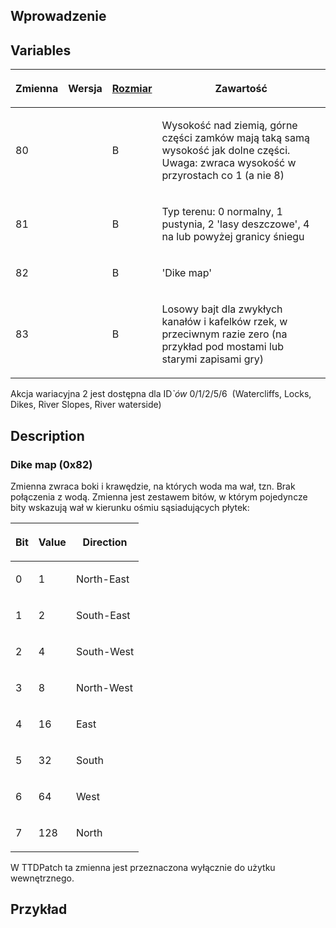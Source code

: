 {{pl/Development/NewGRF/inne strony|en=newgrf-specs.tt-wiki.net/wiki/VariationalAction2/Canals|pl=pl/Development/NewGRF/NFO Specs/VariationalAction2/Canals |sub=nfo}}
<!--{{-}}<br>--><!--{{ambox | text = w trakcie edycji.}}--><!-- -->
==Wprowadzenie==

== Variables ==

{|
|-
!'''Zmienna'''
!'''Wersja'''
![[pl/Development/NewGRF/NFO Specs/GRFActionsDetailed|'''Rozmiar''']]
!'''Zawartość'''
|-
|80
|{{pl/Development/NewGRF/ottdp|0.6|2.5}}
|B
|Wysokość nad ziemią, górne części zamków mają taką samą wysokość jak dolne części. Uwaga: zwraca wysokość w przyrostach co 1 (a nie 8)
|-
|81
|{{pl/Development/NewGRF/ottdp|0.6|2.5}}
|B
|Typ terenu: 0 normalny, 1 pustynia, 2 <span title='rainforest'>'lasy deszczowe'</span>, 4 na lub powyżej granicy śniegu
|-
|82
|{{pl/Development/NewGRF/ottdp|1.4|2.5|ottdrev=r25229}}
|B
|<span title="Mapa 'barier'">'Dike map'</span>
|-
|83
|{{pl/Development/NewGRF/ottdp|0.6|2.6|ttdprev=r1562}}
|B
|Losowy bajt dla zwykłych kanałów i kafelków rzek, w przeciwnym razie zero (na przykład pod mostami lub starymi zapisami gry)||
|}

Akcja wariacyjna 2 jest dostępna dla ID''`ów'' 0/1/2/5/6 &nbsp;(Watercliffs, Locks, Dikes, River Slopes, River waterside)

== Description ==

=== Dike map (0x82) ===
Zmienna zwraca boki i krawędzie, na których woda ma wał, tzn. Brak połączenia z wodą. Zmienna jest zestawem bitów, w którym pojedyncze bity wskazują wał w kierunku ośmiu sąsiadujących płytek:
{| 
|-
!Bit!!Value!!Direction
|-
|0||1||North-East
|-
|1||2||South-East
|-
|2||4||South-West
|-
|3||8||North-West
|-
|4||16||East
|-
|5||32||South
|-
|6||64||West
|-
|7||128||North
|}
{{pl/Development/NewGRF/ttdp|}} W TTDPatch ta zmienna jest przeznaczona wyłącznie do użytku wewnętrznego.

==Przykład==